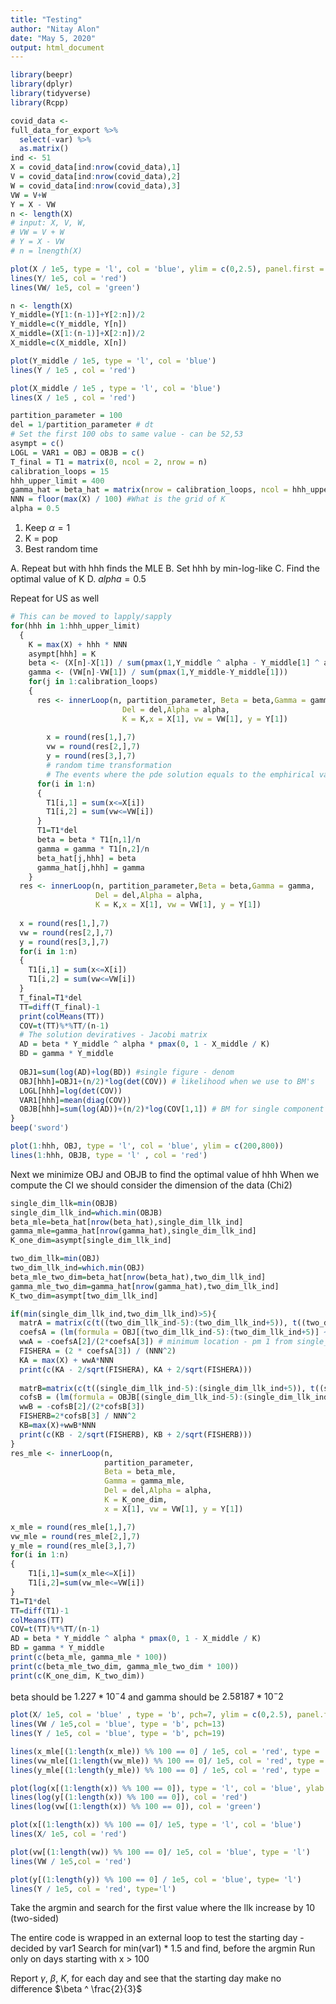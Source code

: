 ```yaml
---
title: "Testing"
author: "Nitay Alon"
date: "May 5, 2020"
output: html_document
---
```


```r
library(beepr)
library(dplyr)
library(tidyverse)
library(Rcpp)
```

```r
covid_data <- 
full_data_for_export %>% 
  select(-var) %>% 
  as.matrix()
ind <- 51
X = covid_data[ind:nrow(covid_data),1]
V = covid_data[ind:nrow(covid_data),2]
W = covid_data[ind:nrow(covid_data),3]
VW = V+W
Y = X - VW
n <- length(X)
# input: X, V, W, 
# VW = V + W
# Y = X - VW
# n = lnength(X)
```

```r
plot(X / 1e5, type = 'l', col = 'blue', ylim = c(0,2.5), panel.first = grid())
lines(Y/ 1e5, col = 'red')
lines(VW/ 1e5, col = 'green')
```

```r
n <- length(X)
Y_middle=(Y[1:(n-1)]+Y[2:n])/2
Y_middle=c(Y_middle, Y[n])
X_middle=(X[1:(n-1)]+X[2:n])/2
X_middle=c(X_middle, X[n])
```

```r
plot(Y_middle / 1e5, type = 'l', col = 'blue')
lines(Y / 1e5 , col = 'red')

plot(X_middle / 1e5 , type = 'l', col = 'blue')
lines(X / 1e5 , col = 'red')
```

```r
partition_parameter = 100
del = 1/partition_parameter # dt
# Set the first 100 obs to same value - can be 52,53
asympt = c()
LOGL = VAR1 = OBJ = OBJB = c()
T_final = T1 = matrix(0, ncol = 2, nrow = n)
calibration_loops = 15
hhh_upper_limit = 400
gamma_hat = beta_hat = matrix(nrow = calibration_loops, ncol = hhh_upper_limit)
NNN = floor(max(X) / 100) #What is the grid of K
alpha = 0.5
```

1. Keep $\alpha = 1$
2. K = pop
3. Best random time

A. Repeat but with hhh finds the MLE
B. Set hhh by min-log-like
C. Find the optimal value of K
D. $alpha = 0.5$

Repeat for US as well
```r
# This can be moved to lapply/sapply
for(hhh in 1:hhh_upper_limit)
  {
    K = max(X) + hhh * NNN
    asympt[hhh] = K
    beta <- (X[n]-X[1]) / sum(pmax(1,Y_middle ^ alpha - Y_middle[1] ^ alpha)*(1 - (X_middle-X_middle[1]) / K))
    gamma <- (VW[n]-VW[1]) / sum(pmax(1,Y_middle-Y_middle[1]))
    for(j in 1:calibration_loops)
    {
      res <- innerLoop(n, partition_parameter, Beta = beta,Gamma = gamma,
                         Del = del,Alpha = alpha,
                         K = K,x = X[1], vw = VW[1], y = Y[1])
  
        x = round(res[1,],7)
        vw = round(res[2,],7)
        y = round(res[3,],7)
        # random time transformation
        # The events where the pde solution equals to the emphirical values
      for(i in 1:n)
      {
        T1[i,1] = sum(x<=X[i])
        T1[i,2] = sum(vw<=VW[i])
      }
      T1=T1*del
      beta = beta * T1[n,1]/n
      gamma = gamma * T1[n,2]/n
      beta_hat[j,hhh] = beta
      gamma_hat[j,hhh] = gamma
    }
  res <- innerLoop(n, partition_parameter,Beta = beta,Gamma = gamma,
                   Del = del,Alpha = alpha,
                   K = K,x = X[1], vw = VW[1], y = Y[1])
  
  x = round(res[1,],7)
  vw = round(res[2,],7)
  y = round(res[3,],7)
  for(i in 1:n)
  {
    T1[i,1] = sum(x<=X[i])
    T1[i,2] = sum(vw<=VW[i])
  }
  T_final=T1*del
  TT=diff(T_final)-1
  print(colMeans(TT))
  COV=t(TT)%*%TT/(n-1)
  # The solution deviratives - Jacobi matrix
  AD = beta * Y_middle ^ alpha * pmax(0, 1 - X_middle / K)
  BD = gamma * Y_middle
  
  OBJ1=sum(log(AD)+log(BD)) #single figure - denom
  OBJ[hhh]=OBJ1+(n/2)*log(det(COV)) # likelihood when we use to BM's
  LOGL[hhh]=log(det(COV))
  VAR1[hhh]=mean(diag(COV))
  OBJB[hhh]=sum(log(AD))+(n/2)*log(COV[1,1]) # BM for single component for X only
}
beep('sword')
```

```r
plot(1:hhh, OBJ, type = 'l', col = 'blue', ylim = c(200,800))
lines(1:hhh, OBJB, type = 'l' , col = 'red')
```


Next we minimize OBJ and OBJB to find the optimal value of hhh
When we compute the CI we should consider the dimension of the data (Chi2)
```r
single_dim_llk=min(OBJB)
single_dim_llk_ind=which.min(OBJB)
beta_mle=beta_hat[nrow(beta_hat),single_dim_llk_ind]
gamma_mle=gamma_hat[nrow(gamma_hat),single_dim_llk_ind]
K_one_dim=asympt[single_dim_llk_ind]

two_dim_llk=min(OBJ)
two_dim_llk_ind=which.min(OBJ)
beta_mle_two_dim=beta_hat[nrow(beta_hat),two_dim_llk_ind]
gamma_mle_two_dim=gamma_hat[nrow(gamma_hat),two_dim_llk_ind]
K_two_dim=asympt[two_dim_llk_ind]

if(min(single_dim_llk_ind,two_dim_llk_ind)>5){
  matrA = matrix(c(t((two_dim_llk_ind-5):(two_dim_llk_ind+5)), t((two_dim_llk_ind-5):(two_dim_llk_ind+5))^2), nrow = 11);
  coefsA = (lm(formula = OBJ[(two_dim_llk_ind-5):(two_dim_llk_ind+5)] ~ matrA))$coef
  wwA = -coefsA[2]/(2*coefsA[3]) # minimum location - pm 1 from single_dim_llk_ind
  FISHERA = (2 * coefsA[3]) / (NNN^2)
  KA = max(X) + wwA*NNN
  print(c(KA - 2/sqrt(FISHERA), KA + 2/sqrt(FISHERA)))
  
  matrB=matrix(c(t((single_dim_llk_ind-5):(single_dim_llk_ind+5)), t((single_dim_llk_ind-5):(single_dim_llk_ind+5))^2), nrow = 11);
  cofsB = (lm(formula = OBJB[(single_dim_llk_ind-5):(single_dim_llk_ind+5)] ~ matrB))$coef
  wwB = -cofsB[2]/(2*cofsB[3])
  FISHERB=2*cofsB[3] / NNN^2
  KB=max(X)+wwB*NNN
  print(c(KB - 2/sqrt(FISHERB), KB + 2/sqrt(FISHERB)))
}
res_mle <- innerLoop(n,
                     partition_parameter,
                     Beta = beta_mle,
                     Gamma = gamma_mle,
                     Del = del,Alpha = alpha,
                     K = K_one_dim,
                     x = X[1], vw = VW[1], y = Y[1])

x_mle = round(res_mle[1,],7)
vw_mle = round(res_mle[2,],7)
y_mle = round(res_mle[3,],7)
for(i in 1:n)
{
    T1[i,1]=sum(x_mle<=X[i])
    T1[i,2]=sum(vw_mle<=VW[i])
}
T1=T1*del
TT=diff(T1)-1
colMeans(TT)
COV=t(TT)%*%TT/(n-1)
AD = beta * Y_middle ^ alpha * pmax(0, 1 - X_middle / K)
BD = gamma * Y_middle
print(c(beta_mle, gamma_mle * 100))
print(c(beta_mle_two_dim, gamma_mle_two_dim * 100))
print(c(K_one_dim, K_two_dim))
```
beta should be $1.227*10^-4$  and gamma should be $2.58187*10^-2$

```r
plot(X/ 1e5, col = 'blue' , type = 'b', pch=7, ylim = c(0,2.5), panel.first = grid())
lines(VW / 1e5,col = 'blue', type = 'b', pch=13)
lines(Y / 1e5, col = 'blue', type = 'b', pch=19)

lines(x_mle[(1:length(x_mle)) %% 100 == 0] / 1e5, col = 'red', type = 'b', pch=7)
lines(vw_mle[(1:length(vw_mle)) %% 100 == 0]/ 1e5, col = 'red', type = 'b', pch=13)
lines(y_mle[(1:length(y_mle)) %% 100 == 0] / 1e5, col = 'red', type = 'b', pch=19)
```

```r
plot(log(x[(1:length(x)) %% 100 == 0]), type = 'l', col = 'blue', ylab = 'Log cases', xlab = 'Time')
lines(log(y[(1:length(x)) %% 100 == 0]), col = 'red')
lines(log(vw[(1:length(x)) %% 100 == 0]), col = 'green')
```

```r
plot(x[(1:length(x)) %% 100 == 0]/ 1e5, type = 'l', col = 'blue')
lines(X/ 1e5, col = 'red')

plot(vw[(1:length(vw)) %% 100 == 0]/ 1e5, col = 'blue', type = 'l')
lines(VW / 1e5,col = 'red')

plot(y[(1:length(y)) %% 100 == 0] / 1e5, col = 'blue', type= 'l')
lines(Y / 1e5, col = 'red', type='l')
```

 Take the argmin and search for the first value where the llk increase by 10 (two-sided)

The entire code is wrapped in an external loop to test the starting day - decided by var1
Search for min(var1) * 1.5 and find, before the argmin 
Run only on days starting with x > 100 

Report $\gamma$, $\beta$, $K$, for each day and see that the starting day make no difference
$\beta ^ \frac{2}{3}$
